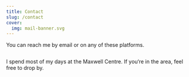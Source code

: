 ```yaml
---
title: Contact
slug: /contact
cover:
  img: mail-banner.svg
---
```



You can reach me by email or on any of these platforms.

<div style="display: grid; grid-gap: 2em; grid-auto-flow: column; margin: 1em auto;">
  <a href="https://github.com/janosh" title="Github">
    <Github size="2.5em" />
  </a>
  <a href="https://linkedin.com/in/janosh-riebesell" title="LinkedIn">
    <LinkedinIn size="2.5em" />
  </a>
  <a href="mailto:janosh.riebesell@gmail.com" title="Email">
    <Email size="2.5em" />
  </a>
</div>

I spend most of my days at the Maxwell Centre. If you‘re in the area, feel free to drop by.

<MapEmbed place="Maxwell+Centre,Cambridge,UK" title="Contact Map" />
